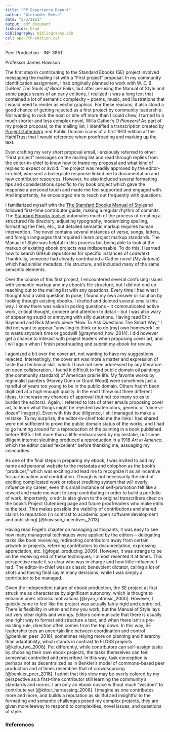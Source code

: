 ```yaml
---
title: "PP Experience Report"
author: "Alexander Reese"
date: "5/3/2021"
output: pdf_document
linkcolor: blue
bibliography: bibliography.bib
csl: apa-7th-edition.csl
---
```


Peer Production -- INF 385T

Professor James Howison


The first step in contributing to the Standard Ebooks (SE) project involved messaging the mailing list with a "First project" proposal. In my community identification assignment, I had originally planned to work with W. E. B. DuBois' *The Souls of Black Folks,* but after perusing the Manual of Style and some pages scans of an early editions, I realized it was a long text that contained a lot of semantic complexity -- poems, music, and illustrations that I would need to render as vector graphics. For these reasons, it also stood a good chance of getting rejected as a first project by community leadership. Not wanting to rock the boat or bite off more than I could chew, I turned to a much shorter and less complex novel, Willa Cather's *O Pioneers!* As part of my project proposal, to the mailing list, I identified a transcription created by [Project Gutenberg](https://www.gutenberg.org/ebooks/24) and Public Domain scans of a first 1913 edition at the [HathiTrust](https://babel.hathitrust.org/cgi/pt?id=mdp.39015005089597) that I would reference when proofreading and marking up the text.

Even drafting my very short proposal email, I anxiously referred to other "First project" messages on the mailing list and read through replies from the editor-in-chief to know how to frame my proposal and what kind of replies to expect or avoid. The project was readily approved by the editor-in-chief, who sent a boilerplate response linked me to documentation and new contributor resources. However, he also included several formatting tips and considerations specific to my book project which gave the response a personal touch and made me feel supported and engaged with. And importantly, he encouraged me to reach out frequently with questions.

I familiarized myself with the [The Standard Ebooks Manual of Style](https://standardebooks.org/manual/1.5.0/single-page)and followed first-time contributor guide, making a regular rhythm of commits. The [Standard Ebooks toolset](https://github.com/standardebooks/tools) automates much of the process of creating a structured file directory, adjusting typography, modernizing spelling, formatting the files, etc., but detailed semantic markup requires human intervention. The novel contains several instances of verse, songs, letters, and foreign languages that required I learn project markup standards. The Manual of Style was helpful in this process but being able to look at the markup of existing ebook projects was indispensable. To do this, I learned how to search GitHub repositories for specific instances of code/text. Thankfully, someone had already contributed a Cather novel (*My Ántonia*) which had similar metadata, file structure, and included many of the same semantic elements.

Over the course of this first project, I encountered several confusing issues with semantic markup and my ebook's file structure, but I did not end up reaching out to the mailing list with any questions. Every time I had what I thought had a valid question to pose, I found my own answer or solution by looking through existing ebooks. I drafted and deleted several emails this way. I knew there was value in posing questions -- it communicated active work, critical thought, concern and attention to detail -- but I was also wary of appearing stupid or annoying with silly questions. Having read Eric Raymond and Rick Moen's piece "How To Ask Questions The Smart Way," I did not want to appear "unwilling to think or to do [my] own homework" or to waste anyone's time or goodwill [@raymond_how_2014]. I did however get a chance to interact with project leaders when proposing cover art, and I will again when I finish proofreading and submit my ebook for review.

I agonized a bit over the cover art, not wanting to have my suggestions rejected. Interestingly, the cover art was more a matter and expression of taste than technical skill, which I have not seen addressed by any literature on open collaboration. I found it difficult to find public domain oil paintings (the community standard) of American prairie life. My favorite works by regionalist painters (Harvey Dunn or Grant Wood) were sometimes just a handful of years too young to be in the public domain. Others hadn't been digitized at a high enough quality. In the end I threw out three different ideas, to increase my chances of approval (but not too many so as to burden the editors). Again, I referred to lots of other emails proposing cover art, to learn what things might be rejected (watercolors, generic or "dime-a-dozen" imagery). Even with this due diligence, I still managed to make a mistake. To my surprise, the editor-in-chief told me the links I had shared were not sufficient to prove the public domain status of the works, and I had to go hunting around for a reproduction of the painting in a book published before 1925. I felt more than a little embarrassed by my mistake, but some diligent internet sleuthing produced a reproduction in a 1918 *Art in America*, which the editor called "excellent" before thanking me, assuaging my insecurities.

As one of the final steps in preparing my ebook, I was invited to add my name and personal website to the metadata and colophon as the book's "producer," which was exciting and lead me to recognize it as an incentive for participation and contribution. Though is not necessarily the kind of exciting complicated work or robust crediting system that will overly influence my career, even this small instance of self-promotion felt like a reward and made me want to keep contributing in order to build a portfolio of work. Importantly, credit is also given to the original transcribers cited on the book's Project Gutenberg page and future proofreaders who make edits to the text. This makes possible the visibility of contributions and shared claims to reputation (in contrast to academic open software development and publishing) [@howison_incentives_2013].

Having read Fogel's chapter on managing participants, it was easy to see how many managerial techniques were applied by the editors -- delegating tasks like book reviewing, redirecting contributors away from certain artwork or projects, referring contributors to documentation, expressing appreciation, etc. [@fogel_producing_2009]. However, it was strange to be on the receiving end of these techniques; I almost resented it at times. This perspective made it so clear who was in charge and how little influence I had. The editor-in-chief was as classic benevolent dictator, calling a lot of shots and having final say in many decisions, while I was simply a contributor to be managed.

Given the independent nature of ebook production, the SE project at first struck me as characterize by significant autonomy, which is thought to enhance one's intrinsic motivations [@ryan_intrinsic_2000]. However, I quickly came to feel like the project was actually fairly rigid and controlled. There is flexibility in *when* and *how* you work, but the Manual of Style lays out very clear rights and wrongs. Editors communicate that there is usually one right way to format and structure a text, and when there isn't a pre-existing rule, direction often comes from the top down. In this way, SE leadership toes an uncertain line between coordination and control [@benkler_peer_2016], sometimes relying more on planning and hierarchy than adaptability, which stands in contrast to FLOSS projects [@kelty_two_2008]. Put differently, while contributors can self-assign tasks by choosing their own ebook projects, the tasks themselves can feel somewhat controlled and prescribed. In this way, task conception is perhaps not as decentralized as in Benkler's model of commons-based peer production and at times resembles that of crowdsourcing [@benkler_peer_2016]. I admit that this view may be overly colored by my perspective as a first-time contributor still learning the community's standards and norms. I am only an ebook novice without much "wisdom" to contribute yet [@kittur_harnessing_2008]. I imagine as one contributes more and more, and builds a reputation as skillful and insightful to the formatting and semantic challenges posed my complex projects, they are given more leeway to respond to complexities, novel issues, and questions of style.

### References
